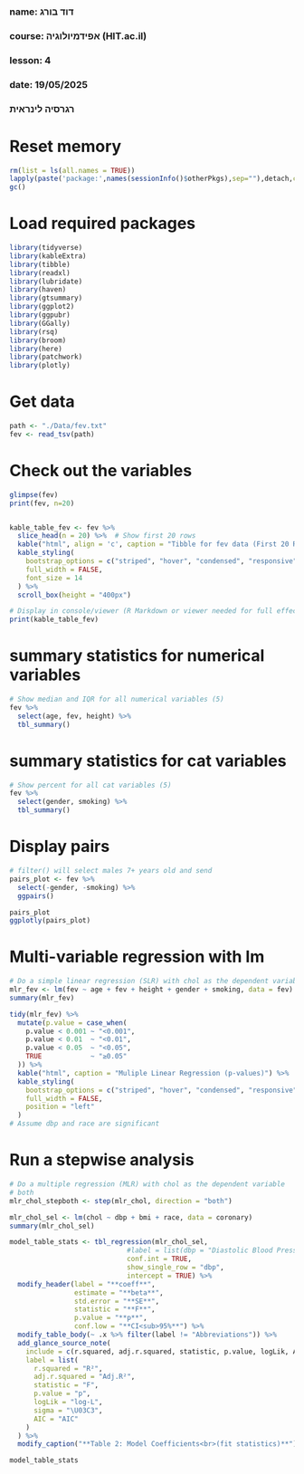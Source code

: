 ###
### name: דוד בורג
### course: אפידמיולוגיה (HIT.ac.il)
### lesson: 4
### date: 19/05/2025
###  
###  רגרסיה לינראית
###

# Reset memory
```{r setup-packages, include false}
rm(list = ls(all.names = TRUE))
lapply(paste('package:',names(sessionInfo()$otherPkgs),sep=""),detach,character.only=TRUE,unload=TRUE,force=TRUE)
gc()
```

# Load required packages
```{r setup-packages, include false}
library(tidyverse)
library(kableExtra)
library(tibble)
library(readxl)
library(lubridate)
library(haven)
library(gtsummary)
library(ggplot2)
library(ggpubr)
library(GGally)
library(rsq)
library(broom)
library(here)
library(patchwork)
library(plotly)
```

# Get data
```{r load data, include false}
path <- "./Data/fev.txt"
fev <- read_tsv(path)
```

# Check out the variables
```{r load data, include false}
glimpse(fev)
print(fev, n=20)


kable_table_fev <- fev %>%
  slice_head(n = 20) %>%  # Show first 20 rows
  kable("html", align = 'c', caption = "Tibble for fev data (First 20 Rows)") %>%
  kable_styling(
    bootstrap_options = c("striped", "hover", "condensed", "responsive"),
    full_width = FALSE,
    font_size = 14
  ) %>%
  scroll_box(height = "400px")

# Display in console/viewer (R Markdown or viewer needed for full effect)
print(kable_table_fev)
```

# summary statistics for numerical variables
```{r sort_data, include false}
# Show median and IQR for all numerical variables (5)
fev %>% 
  select(age, fev, height) %>% 
  tbl_summary()
```

# summary statistics for cat variables
```{r sort_data, include false}
# Show percent for all cat variables (5)
fev %>% 
  select(gender, smoking) %>% 
  tbl_summary()
```


# Display pairs
```{r select_data, include false}
# filter() will select males 7+ years old and send
pairs_plot <- fev %>% 
  select(-gender, -smoking) %>% 
  ggpairs()

pairs_plot
ggplotly(pairs_plot)
```

# Multi-variable regression with lm
```{r num-to-cat, include false}
# Do a simple linear regression (SLR) with chol as the dependent variable 
mlr_fev <- lm(fev ~ age + fev + height + gender + smoking, data = fev)
summary(mlr_fev)

tidy(mlr_fev) %>%
  mutate(p.value = case_when(
    p.value < 0.001 ~ "<0.001",
    p.value < 0.01  ~ "<0.01",
    p.value < 0.05  ~ "<0.05",
    TRUE            ~ "≥0.05"
  )) %>%
  kable("html", caption = "Muliple Linear Regression (p-values)") %>%
  kable_styling(
    bootstrap_options = c("striped", "hover", "condensed", "responsive"),
    full_width = FALSE,
    position = "left"
  )
# Assume dbp and race are significant

```

# Run a stepwise analysis
```{r num-to-cat, include false}
# Do a multiple regression (MLR) with chol as the dependent variable 
# both
mlr_chol_stepboth <- step(mlr_chol, direction = "both")

mlr_chol_sel <- lm(chol ~ dbp + bmi + race, data = coronary)
summary(mlr_chol_sel)

model_table_stats <- tbl_regression(mlr_chol_sel,
                             #label = list(dbp = "Diastolic Blood Pressure"),
                             conf.int = TRUE,
                             show_single_row = "dbp",
                             intercept = TRUE) %>%
  modify_header(label = "**coeff**",
                estimate = "**beta**",
                std.error = "**SE**",
                statistic = "**F**",
                p.value = "**p**",
                conf.low = "**CI<sub>95%**") %>%
  modify_table_body(~ .x %>% filter(label != "Abbreviations")) %>%
  add_glance_source_note(
    include = c(r.squared, adj.r.squared, statistic, p.value, logLik, AIC, sigma),
    label = list(
      r.squared = "R²",
      adj.r.squared = "Adj.R²",
      statistic = "F",
      p.value = "p",
      logLik = "log-L",
      sigma = "\U03C3",
      AIC = "AIC"
    )
  ) %>%
  modify_caption("**Table 2: Model Coefficients<br>(fit statistics)**")

model_table_stats
```